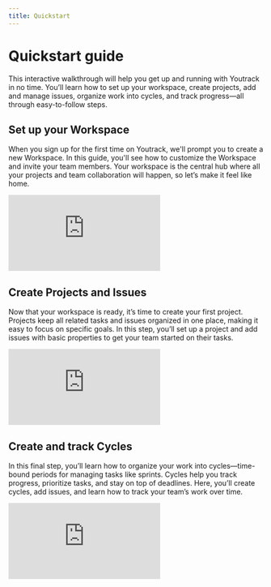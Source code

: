 ```yaml
---
title: Quickstart
---
```


# Quickstart guide

This interactive walkthrough will help you get up and running with Youtrack in no time. You’ll learn how to set up your workspace, create projects, add and manage issues, organize work into cycles, and track progress—all through easy-to-follow steps.

## Set up your Workspace

When you sign up for the first time on Youtrack, we'll prompt you to create a new Workspace. In this guide, you'll see how to customize the Workspace and invite your team members. Your workspace is the central hub where all your projects and team collaboration will happen, so let’s make it feel like home.

<div style={{ position: "relative", paddingBottom: "calc(56.67989417989418% + 41px)", height: "0", width: "100%" }}>
    <iframe src="https://demo.arcade.software/dbAr7rGeeZux5wELkt8l?embed&embed_mobile=tab&embed_desktop=inline&show_copy_link=true" frameborder="0" loading="lazy" webkitallowfullscreen mozallowfullscreen allowfullscreen style={{ position: "absolute", top: "0", left: "0", width: "100%", height: "100%", colorScheme: "light"}} title="Set up your workspace">
    </iframe>
</div>

## Create Projects and Issues

Now that your workspace is ready, it’s time to create your first project. Projects keep all related tasks and issues organized in one place, making it easy to focus on specific goals. In this step, you’ll set up a project and add issues with basic properties to get your team started on their tasks.

<div style={{ position: "relative", paddingBottom: "calc(56.67989417989418% + 41px)", height: "0", width: "100%" }}>
    <iframe src="https://demo.arcade.software/tZYxYSxhhZqPV7dMoCFG?embed&embed_mobile=tab&embed_desktop=inline&show_copy_link=true" frameborder="0" loading="lazy" webkitallowfullscreen mozallowfullscreen allowfullscreen style={{ position: "absolute", top: "0", left: "0", width: "100%", height: "100%", colorScheme: "light"}} title="Set up your workspace">
    </iframe>
</div>


## Create and track Cycles

In this final step, you’ll learn how to organize your work into cycles—time-bound periods for managing tasks like sprints. Cycles help you track progress, prioritize tasks, and stay on top of deadlines. Here, you’ll create cycles, add issues, and learn how to track your team’s work over time.

<div style={{ position: "relative", paddingBottom: "calc(56.67989417989418% + 41px)", height: "0", width: "100%" }}>
    <iframe src="https://demo.arcade.software/KwDnMqpyMLPgWH3s0tv8?embed&embed_mobile=tab&embed_desktop=inline&show_copy_link=true" frameborder="0" loading="lazy" webkitallowfullscreen mozallowfullscreen allowfullscreen style={{ position: "absolute", top: "0", left: "0", width: "100%", height: "100%", colorScheme: "light"}} title="Set up your workspace">
    </iframe>
</div>